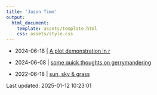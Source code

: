 ```yaml
---
title: 'Jason Timm'
output:
  html_document:
    template: assets/template.html
    css: assets/style.css
---
```


* 2024-06-18 | [A plot demonstration in r](2024-06-18-plot-demo.html)

* 2024-06-08 | [some quick thoughts on gerrymandering](2023-06-18-thoughts-gerrymander.html)

* 2022-06-18 | [sun, sky & grass](2022-02-14-sun-sky-grass.html)



Last updated: 2025-01-12 10:23:01
